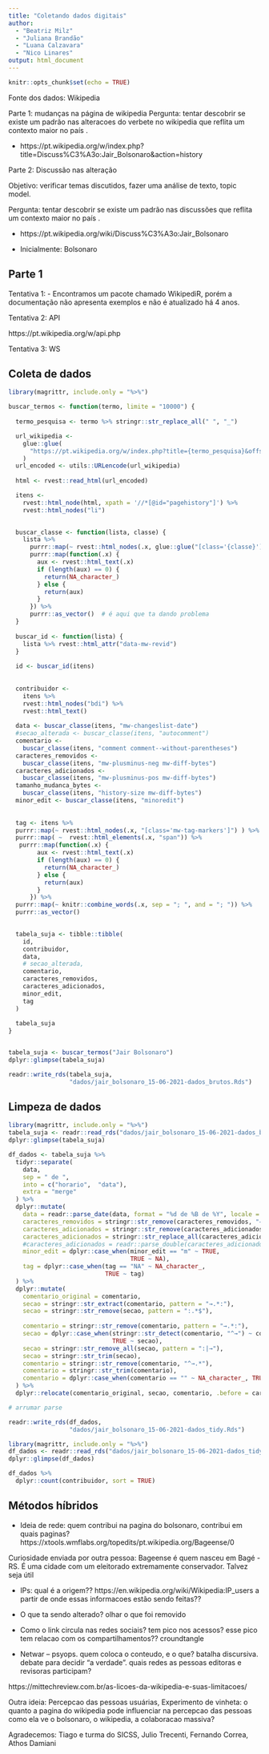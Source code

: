 ```yaml
---
title: "Coletando dados digitais"
author: 
  - "Beatriz Milz"
  - "Juliana Brandão"
  - "Luana Calzavara"
  - "Nico Linares"
output: html_document
---
```


```r
knitr::opts_chunk$set(echo = TRUE)
```

Fonte dos dados: Wikipedia

Parte 1: mudanças na página de wikipedia
Pergunta: tentar descobrir se existe um padrão nas alteracoes do verbete no wikipedia que reflita um contexto maior no país .

- https://pt.wikipedia.org/w/index.php?title=Discuss%C3%A3o:Jair_Bolsonaro&action=history

Parte 2: Discussão nas alteração

Objetivo: verificar temas discutidos, fazer uma análise de texto, topic model.

Pergunta: tentar descobrir se existe um padrão nas discussões que reflita um contexto maior no país .

- https://pt.wikipedia.org/wiki/Discuss%C3%A3o:Jair_Bolsonaro

- Inicialmente: Bolsonaro


## Parte 1

Tentativa 1:
- Encontramos um pacote chamado WikipediR, porém a documentação não apresenta exemplos e não é atualizado há 4 anos.

Tentativa 2: API 

https://pt.wikipedia.org/w/api.php



Tentativa 3: WS


## Coleta de dados

```r
library(magrittr, include.only = "%>%")

buscar_termos <- function(termo, limite = "10000") {
  
  termo_pesquisa <- termo %>% stringr::str_replace_all(" ", "_")

  url_wikipedia <-
    glue::glue(
      "https://pt.wikipedia.org/w/index.php?title={termo_pesquisa}&offset=&limit={limite}&action=history"
    )
  url_encoded <- utils::URLencode(url_wikipedia)
  
  html <- rvest::read_html(url_encoded)

  itens <-
    rvest::html_node(html, xpath = '//*[@id="pagehistory"]') %>%
    rvest::html_nodes("li")
  

  buscar_classe <- function(lista, classe) {
    lista %>%
      purrr::map(~ rvest::html_nodes(.x, glue::glue("[class='{classe}']"))) %>%
      purrr::map(function(.x) {
        aux <- rvest::html_text(.x)
        if (length(aux) == 0) {
          return(NA_character_)
        } else {
          return(aux)
        }
      }) %>%
      purrr::as_vector()  # é aqui que ta dando problema
  }
  
  buscar_id <- function(lista) {
    lista %>% rvest::html_attr("data-mw-revid")
  }
  
  id <- buscar_id(itens)
  
  
  contribuidor <-
    itens %>%
    rvest::html_nodes("bdi") %>%
    rvest::html_text()
  
  data <- buscar_classe(itens, "mw-changeslist-date")
  #secao_alterada <- buscar_classe(itens, "autocomment")
  comentario <-
    buscar_classe(itens, "comment comment--without-parentheses")
  caracteres_removidos <-
    buscar_classe(itens, "mw-plusminus-neg mw-diff-bytes")
  caracteres_adicionados <-
    buscar_classe(itens, "mw-plusminus-pos mw-diff-bytes")
  tamanho_mudanca_bytes <-
    buscar_classe(itens, "history-size mw-diff-bytes")
  minor_edit <- buscar_classe(itens, "minoredit")
  
  
  tag <- itens %>% 
  purrr::map(~ rvest::html_nodes(.x, "[class='mw-tag-markers']") ) %>% 
  purrr::map( ~  rvest::html_elements(.x, "span")) %>% 
   purrr::map(function(.x) {
        aux <- rvest::html_text(.x)
        if (length(aux) == 0) {
          return(NA_character_)
        } else {
          return(aux)
        }
      }) %>% 
  purrr::map(~ knitr::combine_words(.x, sep = "; ", and = "; ")) %>% 
  purrr::as_vector()
  

  tabela_suja <- tibble::tibble(
    id,
    contribuidor,
    data,
    # secao_alterada,
    comentario,
    caracteres_removidos,
    caracteres_adicionados,
    minor_edit,
    tag
  )
  
  tabela_suja
}


tabela_suja <- buscar_termos("Jair Bolsonaro")
dplyr::glimpse(tabela_suja)

readr::write_rds(tabela_suja,
                 "dados/jair_bolsonaro_15-06-2021-dados_brutos.Rds")

```

## Limpeza de dados

```r
library(magrittr, include.only = "%>%")
tabela_suja <- readr::read_rds("dados/jair_bolsonaro_15-06-2021-dados_brutos.Rds")
dplyr::glimpse(tabela_suja)
```


```r


df_dados <- tabela_suja %>%
  tidyr::separate(
    data,
    sep = " de ",
    into = c("horario",  "data"),
    extra = "merge"
  ) %>%
  dplyr::mutate(
    data = readr::parse_date(data, format = "%d de %B de %Y", locale = readr::locale("pt")),
    caracteres_removidos = stringr::str_remove(caracteres_removidos, "−"),
    caracteres_adicionados = stringr::str_remove(caracteres_adicionados, "\\+"),
    caracteres_adicionados = stringr::str_replace_all(caracteres_adicionados, " ", ""),
    #caracteres_adicionados = readr::parse_double(caracteres_adicionados),
    minor_edit = dplyr::case_when(minor_edit == "m" ~ TRUE,
                                  TRUE ~ NA),
    tag = dplyr::case_when(tag == "NA" ~ NA_character_,
                           TRUE ~ tag)
  ) %>%
  dplyr::mutate(
    comentario_original = comentario,
    secao = stringr::str_extract(comentario, pattern = "→.*:"),
    secao = stringr::str_remove(secao, pattern = ":.*$"),
    
    comentario = stringr::str_remove(comentario, pattern = "→.*:"),
    secao = dplyr::case_when(stringr::str_detect(comentario, "^→") ~ comentario,
                             TRUE ~ secao),
    secao = stringr::str_remove_all(secao, pattern = ":|→"),
    secao = stringr::str_trim(secao),
    comentario = stringr::str_remove(comentario, "^→.*"),
    comentario = stringr::str_trim(comentario),
    comentario = dplyr::case_when(comentario == "" ~ NA_character_, TRUE ~ comentario)
  ) %>%
  dplyr::relocate(comentario_original, secao, comentario, .before = caracteres_removidos)

# arrumar parse

readr::write_rds(df_dados,
                 "dados/jair_bolsonaro_15-06-2021-dados_tidy.Rds")
```

```r
library(magrittr, include.only = "%>%")
df_dados <- readr::read_rds("dados/jair_bolsonaro_15-06-2021-dados_tidy.Rds")
dplyr::glimpse(df_dados)
```

```r
df_dados %>% 
  dplyr::count(contribuidor, sort = TRUE)
```

## Métodos híbridos

- Ideia de rede: quem contribui na pagina do bolsonaro, contribui em quais paginas?
https://xtools.wmflabs.org/topedits/pt.wikipedia.org/Bageense/0

Curiosidade enviada por outra pessoa: Bageense é quem nasceu em Bagé -RS. É uma cidade com um eleitorado extremamente conservador. Talvez seja útil

- IPs: qual é a origem??  https://en.wikipedia.org/wiki/Wikipedia:IP_users a partir de onde essas informacoes estão sendo feitas??

- O que ta sendo alterado? olhar o que foi removido

- Como o link circula nas redes sociais? tem pico nos acessos? esse pico tem relacao com os compartilhamentos?? croundtangle


- Netwar -- psyops. quem coloca o conteudo, e o que? batalha discursiva. debate para decidir "a verdade". quais redes as pessoas editoras e revisoras participam?





https://mittechreview.com.br/as-licoes-da-wikipedia-e-suas-limitacoes/


Outra ideia: Percepcao das pessoas usuárias, Experimento de vinheta: o quanto a pagina do wikipedia pode influenciar na percepcao das pessoas como ela ve o bolsonaro, o wikipedia, a colaboracao massiva?


Agradecemos: Tiago e turma do SICSS, Julio Trecenti, Fernando Correa, Athos Damiani


